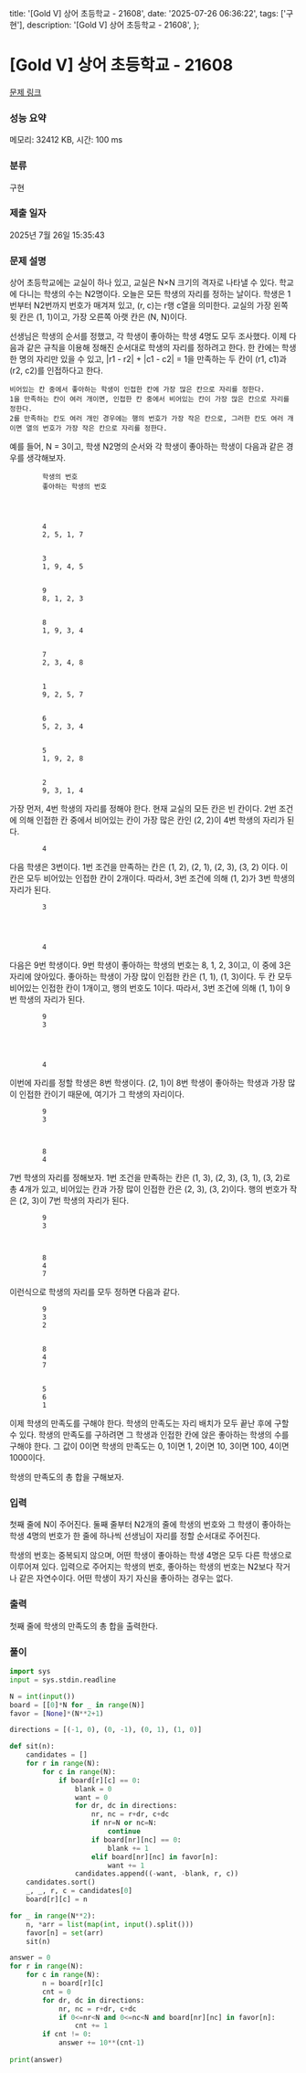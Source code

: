   title: '[Gold V] 상어 초등학교 - 21608',
  date: '2025-07-26 06:36:22',
  tags: ['구현'],
  description: '[Gold V] 상어 초등학교 - 21608',
};

# [Gold V] 상어 초등학교 - 21608 

[문제 링크](https://www.acmicpc.net/problem/21608) 

### 성능 요약

메모리: 32412 KB, 시간: 100 ms

### 분류

구현

### 제출 일자

2025년 7월 26일 15:35:43

### 문제 설명

상어 초등학교에는 교실이 하나 있고, 교실은 N×N 크기의 격자로 나타낼 수 있다. 학교에 다니는 학생의 수는 N2명이다. 오늘은 모든 학생의 자리를 정하는 날이다. 학생은 1번부터 N2번까지 번호가 매겨져 있고, (r, c)는 r행 c열을 의미한다. 교실의 가장 왼쪽 윗 칸은 (1, 1)이고, 가장 오른쪽 아랫 칸은 (N, N)이다.

선생님은 학생의 순서를 정했고, 각 학생이 좋아하는 학생 4명도 모두 조사했다. 이제 다음과 같은 규칙을 이용해 정해진 순서대로 학생의 자리를 정하려고 한다. 한 칸에는 학생 한 명의 자리만 있을 수 있고, |r1 - r2| + |c1 - c2| = 1을 만족하는 두 칸이 (r1, c1)과 (r2, c2)를 인접하다고 한다.

	비어있는 칸 중에서 좋아하는 학생이 인접한 칸에 가장 많은 칸으로 자리를 정한다.
	1을 만족하는 칸이 여러 개이면, 인접한 칸 중에서 비어있는 칸이 가장 많은 칸으로 자리를 정한다.
	2를 만족하는 칸도 여러 개인 경우에는 행의 번호가 가장 작은 칸으로, 그러한 칸도 여러 개이면 열의 번호가 가장 작은 칸으로 자리를 정한다.

예를 들어, N = 3이고, 학생 N2명의 순서와 각 학생이 좋아하는 학생이 다음과 같은 경우를 생각해보자.

	
		
			학생의 번호
			좋아하는 학생의 번호
		
	
	
		
			4
			2, 5, 1, 7
		
		
			3
			1, 9, 4, 5
		
		
			9
			8, 1, 2, 3
		
		
			8
			1, 9, 3, 4
		
		
			7
			2, 3, 4, 8
		
		
			1
			9, 2, 5, 7
		
		
			6
			5, 2, 3, 4
		
		
			5
			1, 9, 2, 8
		
		
			2
			9, 3, 1, 4
		
	

가장 먼저, 4번 학생의 자리를 정해야 한다. 현재 교실의 모든 칸은 빈 칸이다. 2번 조건에 의해 인접한 칸 중에서 비어있는 칸이 가장 많은 칸인 (2, 2)이 4번 학생의 자리가 된다.

	
		
			 
			 
			 
		
		
			 
			4
			 
		
		
			 
			 
			 
		
	

다음 학생은 3번이다. 1번 조건을 만족하는 칸은 (1, 2), (2, 1), (2, 3), (3, 2) 이다. 이 칸은 모두 비어있는 인접한 칸이 2개이다. 따라서, 3번 조건에 의해 (1, 2)가 3번 학생의 자리가 된다.

	
		
			 
			3
			 
		
		
			 
			4
			 
		
		
			 
			 
			 
		
	

다음은 9번 학생이다. 9번 학생이 좋아하는 학생의 번호는 8, 1, 2, 3이고, 이 중에 3은 자리에 앉아있다. 좋아하는 학생이 가장 많이 인접한 칸은 (1, 1), (1, 3)이다. 두 칸 모두 비어있는 인접한 칸이 1개이고, 행의 번호도 1이다. 따라서, 3번 조건에 의해 (1, 1)이 9번 학생의 자리가 된다.

	
		
			9
			3
			 
		
		
			 
			4
			 
		
		
			 
			 
			 
		
	

이번에 자리를 정할 학생은 8번 학생이다. (2, 1)이 8번 학생이 좋아하는 학생과 가장 많이 인접한 칸이기 때문에, 여기가 그 학생의 자리이다.

	
		
			9
			3
			 
		
		
			8
			4
			 
		
		
			 
			 
			 
		
	

7번 학생의 자리를 정해보자. 1번 조건을 만족하는 칸은 (1, 3), (2, 3), (3, 1), (3, 2)로 총 4개가 있고, 비어있는 칸과 가장 많이 인접한 칸은 (2, 3), (3, 2)이다. 행의 번호가 작은 (2, 3)이 7번 학생의 자리가 된다.

	
		
			9
			3
			 
		
		
			8
			4
			7
		
		
			 
			 
			 
		
	

이런식으로 학생의 자리를 모두 정하면 다음과 같다.

	
		
			9
			3
			2
		
		
			8
			4
			7
		
		
			5
			6
			1
		
	

이제 학생의 만족도를 구해야 한다. 학생의 만족도는 자리 배치가 모두 끝난 후에 구할 수 있다. 학생의 만족도를 구하려면 그 학생과 인접한 칸에 앉은 좋아하는 학생의 수를 구해야 한다. 그 값이 0이면 학생의 만족도는 0, 1이면 1, 2이면 10, 3이면 100, 4이면 1000이다.

학생의 만족도의 총 합을 구해보자.

### 입력 

 첫째 줄에 N이 주어진다. 둘째 줄부터 N2개의 줄에 학생의 번호와 그 학생이 좋아하는 학생 4명의 번호가 한 줄에 하나씩 선생님이 자리를 정할 순서대로 주어진다.

학생의 번호는 중복되지 않으며, 어떤 학생이 좋아하는 학생 4명은 모두 다른 학생으로 이루어져 있다. 입력으로 주어지는 학생의 번호, 좋아하는 학생의 번호는 N2보다 작거나 같은 자연수이다. 어떤 학생이 자기 자신을 좋아하는 경우는 없다.

### 출력 

 첫째 줄에 학생의 만족도의 총 합을 출력한다.

### 풀이
```python
import sys
input = sys.stdin.readline

N = int(input())
board = [[0]*N for _ in range(N)]
favor = [None]*(N**2+1)

directions = [(-1, 0), (0, -1), (0, 1), (1, 0)]

def sit(n):
    candidates = []
    for r in range(N):
        for c in range(N):
            if board[r][c] == 0:            
                blank = 0
                want = 0
                for dr, dc in directions:
                    nr, nc = r+dr, c+dc
                    if nr=N or nc=N:
                        continue
                    if board[nr][nc] == 0:
                        blank += 1
                    elif board[nr][nc] in favor[n]:
                        want += 1
                candidates.append((-want, -blank, r, c))
    candidates.sort()
    _, _, r, c = candidates[0]
    board[r][c] = n

for _ in range(N**2):
    n, *arr = list(map(int, input().split()))
    favor[n] = set(arr)
    sit(n)

answer = 0
for r in range(N):
    for c in range(N):
        n = board[r][c]
        cnt = 0
        for dr, dc in directions:
            nr, nc = r+dr, c+dc
            if 0<=nr<N and 0<=nc<N and board[nr][nc] in favor[n]:
                cnt += 1
        if cnt != 0:
            answer += 10**(cnt-1)
    
print(answer)
```